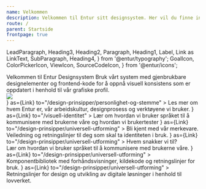 ```yaml
---
name: Velkommen
description: Velkommen til Entur sitt designsystem. Her vil du finne informasjon om bruk og API-dokumentasjon for komponentene våre.
route: /
parent: Startside
frontpage: true
---
```


  LeadParagraph,
  Heading3,
  Heading2,
  Paragraph,
  Heading1,
  Label,
  Link as LinkText,
  SubParagraph,
  Heading4,
} from '@entur/typography';
  GoalIcon,
  ColorPickerIcon,
  ViewIcon,
  SourceCodeIcon,
} from '@entur/icons';

<div>
  <div className="front-page__top">
    <Contrast>
      <Heading1>Velkommen til Entur Designsystem</Heading1>
      <LeadParagraph>
        Bruk vårt system med gjenbrukbare designelementer og frontend-kode for å
        oppnå visuell konsistens som er oppdatert i henhold til vår grafiske
        profil.
      </LeadParagraph>
    </Contrast>
  </div>
  <img src={forsidebilde} style={{ width: '100%' }} />
</div>

<div className="front-page--card-box-container">
  <NavigationCard
    title="Kom  i gang"
    titleIcon={<GoalIcon />}
    as={Link}
    to="/design-prinsipper/personlighet-og-stemme"
  >
    Les mer om hvem Entur er, vår arbeidskultur, designprosess og verktøyene vi
    bruker.
  </NavigationCard>
  <NavigationCard
    title="Designprinsipper"
    titleIcon={<ColorPickerIcon />}
    as={Link}
    to="/visuell-identitet"
  >
    Lær om hvordan vi bruker språket til å kommunisere med brukerne våre og
    hvordan vi brukertester
  </NavigationCard>
  <NavigationCard
    title="Visuell identitet"
    titleIcon={<ColorPickerIcon />}
    as={Link}
    to="/design-prinsipper/universell-utforming"
  >
    Bli kjent med vår merkevare. Veiledning og retningslinjer til deg som skal
    ta identiteten i bruk.
  </NavigationCard>
  <NavigationCard
    title="Marked"
    titleIcon={<GoalIcon />}
    as={Link}
    to="/design-prinsipper/universell-utforming"
  >
    Hvem snakker vi til? <br /> Lær om hvordan vi bruker språket til å
    kommunisere med brukerne våre.
  </NavigationCard>
  <NavigationCard
    title="Komponenter"
    titleIcon={<SourceCodeIcon />}
    as={Link}
    to="/design-prinsipper/universell-utforming"
  >
    Komponentbibliotek med forhåndsvisninger, kildekode og retningslinjer for
    bruk.
  </NavigationCard>
  <NavigationCard
    title="Universell utforming"
    titleIcon={<ViewIcon />}
    as={Link}
    to="/design-prinsipper/universell-utforming"
  >
    Retningslinjer for design og utvikling av digitale løsninger i henhold til
    lovverket.
  </NavigationCard>
</div>
